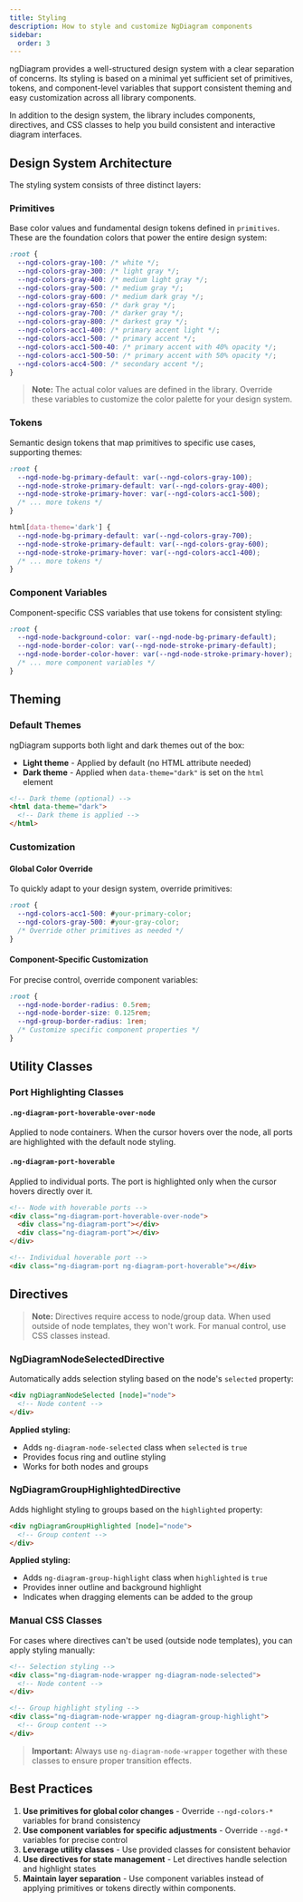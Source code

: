 ```yaml
---
title: Styling
description: How to style and customize NgDiagram components
sidebar:
  order: 3
---
```


ngDiagram provides a well-structured design system with a clear separation of concerns. Its styling is based on a minimal yet sufficient set of primitives, tokens, and component-level variables that support consistent theming and easy customization across all library components.

In addition to the design system, the library includes components, directives, and CSS classes to help you build consistent and interactive diagram interfaces.

## Design System Architecture

The styling system consists of three distinct layers:

### Primitives

Base color values and fundamental design tokens defined in `primitives`. These are the foundation colors that power the entire design system:

```css
:root {
  --ngd-colors-gray-100: /* white */;
  --ngd-colors-gray-300: /* light gray */;
  --ngd-colors-gray-400: /* medium light gray */;
  --ngd-colors-gray-500: /* medium gray */;
  --ngd-colors-gray-600: /* medium dark gray */;
  --ngd-colors-gray-650: /* dark gray */;
  --ngd-colors-gray-700: /* darker gray */;
  --ngd-colors-gray-800: /* darkest gray */;
  --ngd-colors-acc1-400: /* primary accent light */;
  --ngd-colors-acc1-500: /* primary accent */;
  --ngd-colors-acc1-500-40: /* primary accent with 40% opacity */;
  --ngd-colors-acc1-500-50: /* primary accent with 50% opacity */;
  --ngd-colors-acc4-500: /* secondary accent */;
}
```

> **Note:** The actual color values are defined in the library. Override these variables to customize the color palette for your design system.

### Tokens

Semantic design tokens that map primitives to specific use cases, supporting themes:

```css
:root {
  --ngd-node-bg-primary-default: var(--ngd-colors-gray-100);
  --ngd-node-stroke-primary-default: var(--ngd-colors-gray-400);
  --ngd-node-stroke-primary-hover: var(--ngd-colors-acc1-500);
  /* ... more tokens */
}

html[data-theme='dark'] {
  --ngd-node-bg-primary-default: var(--ngd-colors-gray-700);
  --ngd-node-stroke-primary-default: var(--ngd-colors-gray-600);
  --ngd-node-stroke-primary-hover: var(--ngd-colors-acc1-400);
  /* ... more tokens */
}
```

### Component Variables

Component-specific CSS variables that use tokens for consistent styling:

```css
:root {
  --ngd-node-background-color: var(--ngd-node-bg-primary-default);
  --ngd-node-border-color: var(--ngd-node-stroke-primary-default);
  --ngd-node-border-color-hover: var(--ngd-node-stroke-primary-hover);
  /* ... more component variables */
}
```

## Theming

### Default Themes

ngDiagram supports both light and dark themes out of the box:

- **Light theme** - Applied by default (no HTML attribute needed)
- **Dark theme** - Applied when `data-theme="dark"` is set on the `html` element

```html
<!-- Dark theme (optional) -->
<html data-theme="dark">
  <!-- Dark theme is applied -->
</html>
```

### Customization

#### Global Color Override

To quickly adapt to your design system, override primitives:

```css
:root {
  --ngd-colors-acc1-500: #your-primary-color;
  --ngd-colors-gray-500: #your-gray-color;
  /* Override other primitives as needed */
}
```

#### Component-Specific Customization

For precise control, override component variables:

```css
:root {
  --ngd-node-border-radius: 0.5rem;
  --ngd-node-border-size: 0.125rem;
  --ngd-group-border-radius: 1rem;
  /* Customize specific component properties */
}
```

## Utility Classes

### Port Highlighting Classes

#### `.ng-diagram-port-hoverable-over-node`

Applied to node containers. When the cursor hovers over the node, all ports are highlighted with the default node styling.

#### `.ng-diagram-port-hoverable`

Applied to individual ports. The port is highlighted only when the cursor hovers directly over it.

```html
<!-- Node with hoverable ports -->
<div class="ng-diagram-port-hoverable-over-node">
  <div class="ng-diagram-port"></div>
  <div class="ng-diagram-port"></div>
</div>

<!-- Individual hoverable port -->
<div class="ng-diagram-port ng-diagram-port-hoverable"></div>
```

## Directives

> **Note:** Directives require access to node/group data. When used outside of node templates, they won't work. For manual control, use CSS classes instead.

### NgDiagramNodeSelectedDirective

Automatically adds selection styling based on the node's `selected` property:

```html
<div ngDiagramNodeSelected [node]="node">
  <!-- Node content -->
</div>
```

**Applied styling:**

- Adds `ng-diagram-node-selected` class when `selected` is `true`
- Provides focus ring and outline styling
- Works for both nodes and groups

### NgDiagramGroupHighlightedDirective

Adds highlight styling to groups based on the `highlighted` property:

```html
<div ngDiagramGroupHighlighted [node]="node">
  <!-- Group content -->
</div>
```

**Applied styling:**

- Adds `ng-diagram-group-highlight` class when `highlighted` is `true`
- Provides inner outline and background highlight
- Indicates when dragging elements can be added to the group

### Manual CSS Classes

For cases where directives can't be used (outside node templates), you can apply styling manually:

```html
<!-- Selection styling -->
<div class="ng-diagram-node-wrapper ng-diagram-node-selected">
  <!-- Node content -->
</div>

<!-- Group highlight styling -->
<div class="ng-diagram-node-wrapper ng-diagram-group-highlight">
  <!-- Group content -->
</div>
```

> **Important:** Always use `ng-diagram-node-wrapper` together with these classes to ensure proper transition effects.

## Best Practices

1. **Use primitives for global color changes** - Override `--ngd-colors-*` variables for brand consistency
2. **Use component variables for specific adjustments** - Override `--ngd-*` variables for precise control
3. **Leverage utility classes** - Use provided classes for consistent behavior
4. **Use directives for state management** - Let directives handle selection and highlight states
5. **Maintain layer separation** - Use component variables instead of applying primitives or tokens directly within components.
